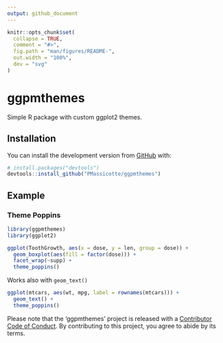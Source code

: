 ```yaml
---
output: github_document
---
```


<!-- README.md is generated from README.Rmd. Please edit that file -->

```r
knitr::opts_chunk$set(
  collapse = TRUE,
  comment = "#>",
  fig.path = "man/figures/README-",
  out.width = "100%",
  dev = "svg"
)
```
# ggpmthemes

<!-- badges: start -->
<!-- badges: end -->

Simple R package with custom ggplot2 themes.

## Installation

You can install the development version from [GitHub](https://github.com/) with:

``` r
# install.packages("devtools")
devtools::install_github("PMassicotte/ggpmthemes")
```
## Example

### Theme Poppins
```r
library(ggpmthemes)
library(ggplot2)

ggplot(ToothGrowth, aes(x = dose, y = len, group = dose)) +
  geom_boxplot(aes(fill = factor(dose))) +
  facet_wrap(~supp) +
  theme_poppins()
```

Works also with `geom_text()`

```r
ggplot(mtcars, aes(wt, mpg, label = rownames(mtcars))) +
  geom_text() +
  theme_poppins()
```


Please note that the 'ggpmthemes' project is released with a [Contributor Code of Conduct](CODE_OF_CONDUCT.md). By contributing to this project, you agree to abide by its terms.
